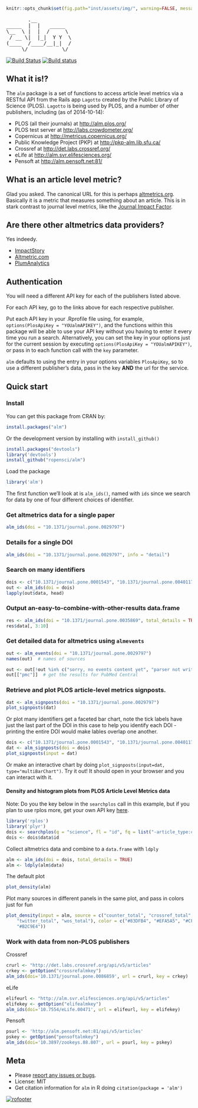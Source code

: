 ```r
knitr::opts_chunk$set(fig.path="inst/assets/img/", warning=FALSE, message=FALSE)
```

<pre>
       .__
_____  |  |   _____
\__  \ |  |  /     \
 / __ \|  |_|  Y Y  \
(____  /____/__|_|  /
     \/           \/
</pre>

[![Build Status](https://api.travis-ci.org/ropensci/alm.png?branch=master)](https://travis-ci.org/ropensci/alm?branch=master)
[![Build status](https://ci.appveyor.com/api/projects/status/w7mrpr5owh9deepq/branch/master)](https://ci.appveyor.com/project/sckott/alm/branch/master)

## What it is!?

The `alm` package is a set of functions to access article level metrics via a RESTful API from the Rails app `Lagotto` created by the Public Library of Science (PLOS). `Lagotto` is being used by PLOS, and a number of other publishers, including (as of 2014-10-14):

* PLOS (all their journals) at [http://alm.plos.org/](http://alm.plos.org/)
* PLOS test server at [http://labs.crowdometer.org/](http://labs.crowdometer.org/)
* Copernicus at [http://metricus.copernicus.org/](http://metricus.copernicus.org/)
* Public Knowledge Project (PKP) at [http://pkp-alm.lib.sfu.ca/](http://pkp-alm.lib.sfu.ca/)
* Crossref at [http://det.labs.crossref.org/](http://det.labs.crossref.org/)
* eLife at [http://alm.svr.elifesciences.org/](http://alm.svr.elifesciences.org/)
* Pensoft at [http://alm.pensoft.net:81/](http://alm.pensoft.net:81/)

## What is an article level metric?

Glad you asked. The canonical URL for this is perhaps [altmetrics.org](http://altmetrics.org/manifesto/). Basically it is a metric that measures something about an article. This is in stark contrast to journal level metrics, like the [Journal Impact Factor](http://www.wikiwand.com/en/Impact_factor).

## Are there other altmetrics data providers?

Yes indeedy.

+ [ImpactStory](http://impactstory.org/)
+ [Altmetric.com](http://altmetric.com/)
+ [PlumAnalytics](http://www.plumanalytics.com/)

## Authentication

You will need a different API key for each of the publishers listed above.

For each API key, go to the links above for each respective publisher.

Put each API key in your .Rprofile file using, for example, `options(PlosApiKey = "YOUalmAPIKEY")`, and the functions within this package will be able to use your API key without you having to enter it every time you run a search. Alternatively, you can set the key in your options just for the current session by executing `options(PlosApiKey = "YOUalmAPIKEY")`, or pass in to each function call with the `key` parameter.

`alm` defaults to using the entry in your options variables `PlosApiKey`, so to use a different publisher's data, pass in the key __AND__ the url for the service.

## Quick start

### Install

You can get this package from CRAN by:

```r
install.packages("alm")
```


Or the development version by installing with `install_github()`

```r
install.packages("devtools")
library('devtools')
install_github("ropensci/alm")
```

Load the package

```r
library('alm')
```

The first function we'll look at is `alm_ids()`, named with `ids` since we search for data by one of four different choices of identifier.

### Get altmetrics data for a single paper

```r
alm_ids(doi = "10.1371/journal.pone.0029797")
```

### Details for a single DOI


```r
alm_ids(doi = "10.1371/journal.pone.0029797", info = "detail")
```

### Search on many identifiers

```r
dois <- c("10.1371/journal.pone.0001543", "10.1371/journal.pone.0040117", "10.1371/journal.pone.0029797", "10.1371/journal.pone.0039395")
out <- alm_ids(doi = dois)
lapply(out$data, head)
```

### Output an-easy-to-combine-with-other-results data.frame

```r
res <- alm_ids(doi = "10.1371/journal.pone.0035869", total_details = TRUE)
res$data[, 3:10]
```

### Get detailed data for altmetrics using `almevents`

```r
out <- alm_events(doi = "10.1371/journal.pone.0029797")
names(out)  # names of sources
```

```r
out <- out[!out %in% c("sorry, no events content yet", "parser not written yet")]  # remove those with no data
out[["pmc"]]  # get the results for PubMed Central
```

### Retrieve and plot PLOS article-level metrics signposts.

```r
dat <- alm_signposts(doi = "10.1371/journal.pone.0029797")
plot_signposts(dat)
```

Or plot many identifiers get a faceted bar chart, note the tick labels have just the last part of the DOI in this case to help you identify each DOI - printing the entire DOI would make lables overlap one another.

```r
dois <- c("10.1371/journal.pone.0001543", "10.1371/journal.pone.0040117", "10.1371/journal.pone.0029797", "10.1371/journal.pone.0039395")
dat <- alm_signposts(doi = dois)
plot_signposts(input = dat)
```

Or make an interactive chart by doing `plot_signposts(input=dat, type="multiBarChart")`. Try it out! It should open in your browser and you can interact with it.

#### Density and histogram plots from PLOS Article Level Metrics data

Note: Do you the key below in the `searchplos` call in this example, but if you plan to use rplos more, get your own API key [here](http://api.plos.org/).

```r
library('rplos')
library('plyr')
dois <- searchplos(q = "science", fl = "id", fq = list("-article_type:correction", "cross_published_journal_key:PLoSONE", "doc_type:full", "publication_date:[2010-01-01T00:00:00Z TO 2010-12-31T23:59:59Z]"), limit = 50)
dois <- dois$data$id
```


Collect altmetrics data and combine to a `data.frame` with `ldply`


```r
alm <- alm_ids(doi = dois, total_details = TRUE)
alm <- ldply(alm$data)
```


The default plot


```r
plot_density(alm)
```


Plot many sources in different panels in the same plot, and pass in colors just for fun


```r
plot_density(input = alm, source = c("counter_total", "crossref_total",
    "twitter_total", "wos_total"), color = c("#83DFB4", "#EFA5A5", "#CFD470",
    "#B2C9E4"))
```

### Work with data from non-PLOS publishers

Crossref

```r
crurl <- "http://det.labs.crossref.org/api/v5/articles"
crkey <- getOption("crossrefalmkey")
alm_ids(doi='10.1371/journal.pone.0086859', url = crurl, key = crkey)
```

eLife

```r
elifeurl <- "http://alm.svr.elifesciences.org/api/v5/articles"
elifekey <- getOption("elifealmkey")
alm_ids(doi='10.7554/eLife.00471', url = elifeurl, key = elifekey)
```

Pensoft

```r
psurl <- 'http://alm.pensoft.net:81/api/v5/articles'
pskey <- getOption("pensoftalmkey")
alm_ids(doi='10.3897/zookeys.88.807', url = psurl, key = pskey)
```

## Meta

* Please [report any issues or bugs](https://github.com/ropensci/alm/issues).
* License: MIT
* Get citation information for `alm` in R doing `citation(package = 'alm')`

[![rofooter](http://ropensci.org/public_images/github_footer.png)](http://ropensci.org)

